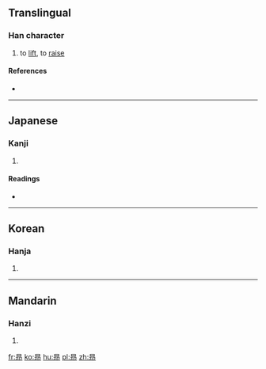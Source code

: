 {{also|昂}}
==Translingual==

===Han character===
{{Han char|rn=72|rad=日|as=05|sn=9|four=|canj=日一尸中 (AMSL)|ids=⿱[[日]][[卭]]}}

# to [[lift]], to [[raise]]

====References====
* {{Han ref|kx=0494.181|dkj=13885|dj=0859.060|hdz=21497.051|uh=663B|ud=26171}}

----

==Japanese==

===Kanji===
{{ja-kanji|grade=|rs=日05}}

# {{defn|lang=ja|sort=日05}}

====Readings====
* {{ja-readings|on=[[こう]] (kō), [[ごう]] (gō)|kun=[[あがる]] (agaru), [[たかい]] (takai)}}

----

==Korean==

===Hanja===
{{ko-hanja|hangeul=앙|eumhun=|rv=ang|mr=ang|y=ang}}

# {{defn|lang=ko|sort=日05}}

----

==Mandarin==

===Hanzi===
{{cmn-hanzi|pin=[[áng]] ([[ang2]])|wg=ang<sup>2</sup>}}

# {{defn|lang=cmn|sort=日05}}

[[fr:昻]]
[[ko:昻]]
[[hu:昻]]
[[pl:昻]]
[[zh:昻]]